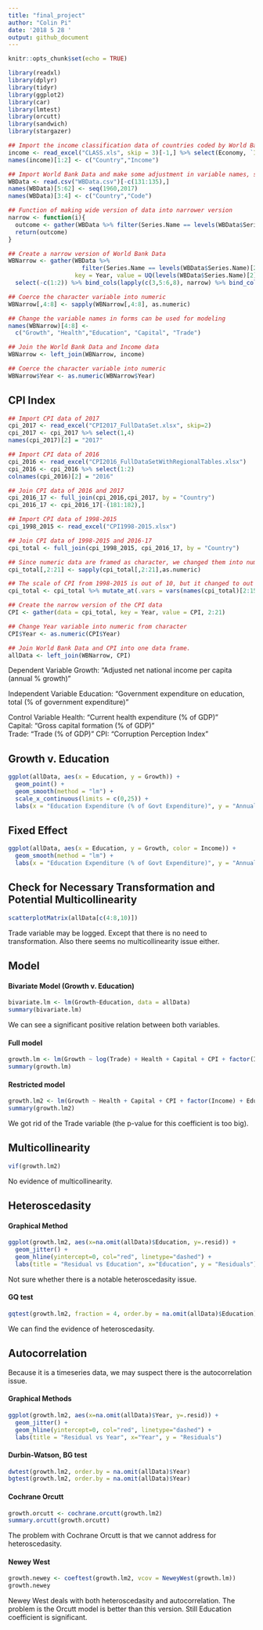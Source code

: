 ```yaml
---
title: "final_project"
author: "Colin Pi"
date: '2018 5 28 '
output: github_document
---
```


```r
knitr::opts_chunk$set(echo = TRUE)
```

```r
library(readxl)
library(dplyr)
library(tidyr)
library(ggplot2)
library(car)
library(lmtest)
library(orcutt)
library(sandwich)
library(stargazer)
```

```r
## Import the income classification data of countries coded by World Bank
income <- read_excel("CLASS.xls", skip = 3)[-1,] %>% select(Economy, `Income group`)
names(income)[1:2] <- c("Country","Income")

## Import World Bank Data and make some adjustment in variable names, such as year variables and country code. 
WBData <- read.csv("WBData.csv")[-c(131:135),]
names(WBData)[5:62] <- seq(1960,2017)
names(WBData)[3:4] <- c("Country","Code")

## Function of making wide version of data into narrower version
narrow <- function(i){
  outcome <- gather(WBData %>% filter(Series.Name == levels(WBData$Series.Name)[i]), key = Year, value = UQ(levels(WBData$Series.Name)[i]), 5:62) %>% select(6)
  return(outcome)
}

## Create a narrow version of World Bank Data
WBNarrow <- gather(WBData %>% 
                     filter(Series.Name == levels(WBData$Series.Name)[2]), 
                   key = Year, value = UQ(levels(WBData$Series.Name)[2]), 5:62) %>% 
  select(-c(1:2)) %>% bind_cols(lapply(c(3,5:6,8), narrow) %>% bind_cols())

## Coerce the character variable into numeric
WBNarrow[,4:8] <- sapply(WBNarrow[,4:8], as.numeric)

## Change the variable names in forms can be used for modeling
names(WBNarrow)[4:8] <- 
  c("Growth", "Health","Education", "Capital", "Trade")

## Join the World Bank Data and Income data
WBNarrow <- left_join(WBNarrow, income)

## Coerce the character variable into numeric
WBNarrow$Year <- as.numeric(WBNarrow$Year)
```

## CPI Index

```r
## Import CPI data of 2017
cpi_2017 <- read_excel("CPI2017_FullDataSet.xlsx", skip=2)
cpi_2017 <- cpi_2017 %>% select(1,4)
names(cpi_2017)[2] = "2017"

## Import CPI data of 2016
cpi_2016 <- read_excel("CPI2016_FullDataSetWithRegionalTables.xlsx")
cpi_2016 <- cpi_2016 %>% select(1:2)
colnames(cpi_2016)[2] = "2016"

## Join CPI data of 2016 and 2017
cpi_2016_17 <- full_join(cpi_2016,cpi_2017, by = "Country")
cpi_2016_17 <- cpi_2016_17[-(181:182),]

## Import CPI data of 1998-2015
cpi_1998_2015 <- read_excel("CPI1998-2015.xlsx")

## Join CPI data of 1998-2015 and 2016-17
cpi_total <- full_join(cpi_1998_2015, cpi_2016_17, by = "Country")

## Since numeric data are framed as character, we changed them into numeric
cpi_total[,2:21] <- sapply(cpi_total[,2:21],as.numeric)

## The scale of CPI from 1998-2015 is out of 10, but it changed to out of 100 from 2012. So we changed the scale to out of 100.
cpi_total <- cpi_total %>% mutate_at(.vars = vars(names(cpi_total)[2:15]), funs(.*10))

## Create the narrow version of the CPI data
CPI <- gather(data = cpi_total, key = Year, value = CPI, 2:21)

## Change Year variable into numeric from character
CPI$Year <- as.numeric(CPI$Year)
```

```r
## Join World Bank Data and CPI into one data frame.
allData <- left_join(WBNarrow, CPI)
```

Dependent Variable
Growth: "Adjusted net national income per capita (annual % growth)"

Independent Variable
Education: "Government expenditure on education, total (% of government expenditure)"

Control Variable
Health: "Current health expenditure (% of GDP)"                                                          
Capital: "Gross capital formation (% of GDP)"                                                             
Trade: "Trade (% of GDP)"
CPI: "Corruption Perception Index"

## Growth v. Education

```r
ggplot(allData, aes(x = Education, y = Growth)) + 
  geom_point() +
  geom_smooth(method = "lm") + 
  scale_x_continuous(limits = c(0,25)) +
  labs(x = "Education Expenditure (% of Govt Expenditure)", y = "Annual Growth Rate per Capita (%)", title = "Growth Rate v. Education Expenditure")
```

## Fixed Effect

```r
ggplot(allData, aes(x = Education, y = Growth, color = Income)) + 
  geom_smooth(method = "lm") + 
  labs(x = "Education Expenditure (% of Govt Expenditure)", y = "Annual Growth Rate per Capita (%)", title = "Growth Rate v. Education Expenditure")
```

## Check for Necessary Transformation and Potential Multicollinearity

```r
scatterplotMatrix(allData[c(4:8,10)])
```

Trade variable may be logged. Except that there is no need to transformation. Also there seems no multicollinearity issue either. 

## Model

#### Bivariate Model (Growth v. Education) ####

```r
bivariate.lm <- lm(Growth~Education, data = allData)
summary(bivariate.lm)
```

We can see a significant positive relation between both variables. 

#### Full model ####

```r
growth.lm <- lm(Growth ~ log(Trade) + Health + Capital + CPI + factor(Income) + Education, data = allData)
summary(growth.lm)
```

#### Restricted model ####

```r
growth.lm2 <- lm(Growth ~ Health + Capital + CPI + factor(Income) + Education, data = na.omit(allData))
summary(growth.lm2)
```

We got rid of the Trade variable (the p-value for this coefficient is too big).

## Multicollinearity

```r
vif(growth.lm2)
```

No evidence of multicollinearity. 

## Heteroscedasity

#### Graphical Method ####

```r
ggplot(growth.lm2, aes(x=na.omit(allData)$Education, y=.resid)) + 
  geom_jitter() +
  geom_hline(yintercept=0, col="red", linetype="dashed") +
  labs(title = "Residual vs Education", x="Education", y = "Residuals")
```

Not sure whether there is a notable heteroscedasity issue. 

#### GQ test ####

```r
gqtest(growth.lm2, fraction = 4, order.by = na.omit(allData)$Education)
```

We can find the evidence of heteroscedasity. 

## Autocorrelation

Because it is a timeseries data, we may suspect there is the autocorrelation issue. 

#### Graphical Methods ####

```r
ggplot(growth.lm2, aes(x=na.omit(allData)$Year, y=.resid)) + 
  geom_jitter() +
  geom_hline(yintercept=0, col="red", linetype="dashed") +
  labs(title = "Residual vs Year", x="Year", y = "Residuals")
```

#### Durbin-Watson, BG test ####

```r
dwtest(growth.lm2, order.by = na.omit(allData)$Year)
bgtest(growth.lm2, order.by = na.omit(allData)$Year)
```

#### Cochrane Orcutt ####

```r
growth.orcutt <- cochrane.orcutt(growth.lm2)
summary.orcutt(growth.orcutt)
```

The problem with Cochrane Orcutt is that we cannot address for heteroscedasity.

#### Newey West ####

```r
growth.newey <- coeftest(growth.lm2, vcov = NeweyWest(growth.lm))
growth.newey
```

Newey West deals with both heteroscedasity and autocorrelation. The problem is the Orcutt model is better than this version. Still Education coefficient is significant.
